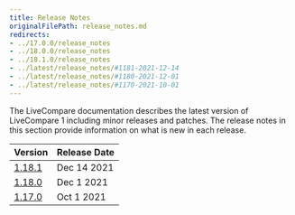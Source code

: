 ```yaml
---
title: Release Notes
originalFilePath: release_notes.md
redirects:
- ../17.0.0/release_notes
- ../18.0.0/release_notes
- ../18.1.0/release_notes
- ../latest/release_notes/#1181-2021-12-14
- ../latest/release_notes/#1180-2021-12-01
- ../latest/release_notes/#1170-2021-10-01
---
```


The LiveCompare documentation describes the latest version of LiveCompare 1 including minor releases and patches. The release notes in this section provide information on what is new in each release. 

| Version                      | Release Date | 
| ---------------------------- | ------------ | 
| [1.18.1](1.18.1_rel_notes)   | Dec 14 2021  |
| [1.18.0](1.18.0_rel_notes)   | Dec 1 2021   |
| [1.17.0](1.17.0_rel_notes)   | Oct 1 2021   |